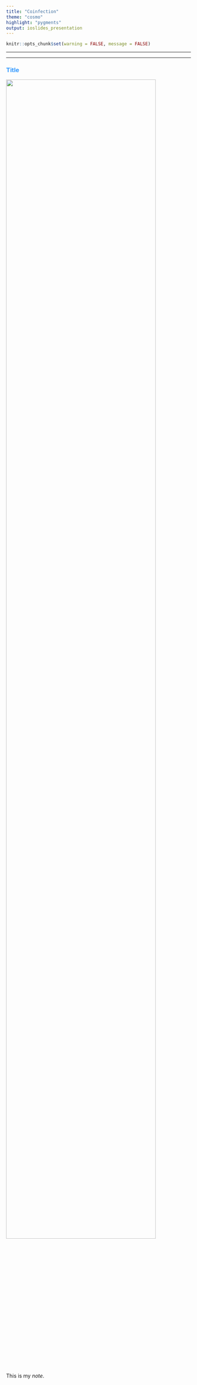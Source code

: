 ```yaml
---
title: "Coinfection"
theme: "cosmo"
highlight: "pygments"
output: ioslides_presentation
---
```


<style type="text/css">
.main-container {
  max-width: 800px;
  margin-left: auto;
  margin-right: auto;
}
h2 { 
 color: #3399ff;		
}
h3 { 
 color: #3399ff;		
}
</style>

```r
knitr::opts_chunk$set(warning = FALSE, message = FALSE) 
```
---



<!-- (within host competition, pederson's work, priority effects, altered susceptibility, competition changing outcomes for host, )  
week 11 from Park 2019; include bits of parasite extinction stuff from week 14 as well --> 
 



---

### Title


![](figs/parasites.jpg){width="90%"}




<div class="notes">
This is my *note*.

</div>




